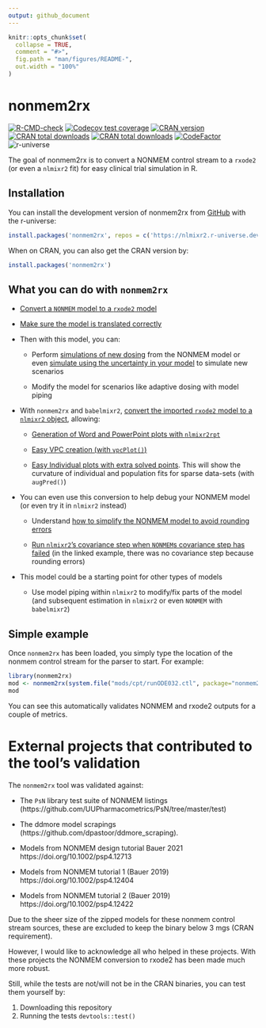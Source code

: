 ```yaml
---
output: github_document
---
```


<!-- README.md is generated from README.Rmd. Please edit that file -->

```r
knitr::opts_chunk$set(
  collapse = TRUE,
  comment = "#>",
  fig.path = "man/figures/README-",
  out.width = "100%"
)
```

# nonmem2rx

<!-- badges: start -->
[![R-CMD-check](https://github.com/nlmixr2/nonmem2rx/actions/workflows/R-CMD-check.yaml/badge.svg)](https://github.com/nlmixr2/nonmem2rx/actions/workflows/R-CMD-check.yaml)
[![Codecov test coverage](https://codecov.io/gh/nlmixr2/nonmem2rx/branch/main/graph/badge.svg)](https://app.codecov.io/gh/nlmixr2/nonmem2rx?branch=main)
[![CRAN version](http://www.r-pkg.org/badges/version/nonmem2rx)](https://cran.r-project.org/package=nonmem2rx)
[![CRAN total downloads](https://cranlogs.r-pkg.org/badges/grand-total/nonmem2rx)](https://cran.r-project.org/package=nonmem2rx)
[![CRAN total downloads](https://cranlogs.r-pkg.org/badges/nonmem2rx)](https://cran.r-project.org/package=nonmem2rx)
[![CodeFactor](https://www.codefactor.io/repository/github/nlmixr2/nonmem2rx/badge)](https://www.codefactor.io/repository/github/nlmixr2/nonmem2rx)
![r-universe](https://nlmixr2.r-universe.dev/badges/nonmem2rx)
<!-- badges: end -->

The goal of nonmem2rx is to convert a NONMEM control stream to a
`rxode2` (or even a `nlmixr2` fit) for easy clinical trial simulation
in R.

## Installation

You can install the development version of nonmem2rx from
[GitHub](https://github.com/) with the r-universe:

``` r
install.packages('nonmem2rx', repos = c('https://nlmixr2.r-universe.dev', 'https://cloud.r-project.org'))
```

When on CRAN, you can also get the CRAN version by:

``` r
install.packages('nonmem2rx')
```

## What you can do with `nonmem2rx`

- [Convert a `NONMEM` model to a `rxode2`
  model](https://nlmixr2.github.io/nonmem2rx/articles/import-nonmem.html)
  
- [Make sure the model is translated correctly](https://nlmixr2.github.io/nonmem2rx/articles/rxode2-validate.html)

- Then with this model, you can:

  - Perform [simulations of new
    dosing](https://nlmixr2.github.io/nonmem2rx/articles/simulate-new-dosing.html)
    from the NONMEM model or even [simulate using the uncertainty in your model](https://nlmixr2.github.io/nonmem2rx/articles/simulate-uncertainty.html)
    to simulate new scenarios
  
  - Modify the model for scenarios like adaptive dosing with model
    piping

- With `nonmem2rx` and `babelmixr2`, [convert the imported `rxode2`
  model to a `nlmixr2` object](https://nlmixr2.github.io/nonmem2rx/articles/convert-nlmixr2.html), allowing:
  
  - [Generation of Word and PowerPoint plots with `nlmixr2rpt`](https://nlmixr2.github.io/nonmem2rx/articles/create-office.html)
  
  - [Easy VPC creation (with `vpcPlot()`)](https://nlmixr2.github.io/nonmem2rx/articles/create-vpc.html)
  
  - [Easy Individual plots with extra solved
    points](https://nlmixr2.github.io/nonmem2rx/articles/create-augPred.html).
    This will show the curvature of individual and population fits for sparse
    data-sets (with `augPred()`)
    
- You can even use this conversion to help debug your NONMEM model (or
  even try it in `nlmixr2` instead)
  
  - Understand [how to simplify the NONMEM model to avoid rounding errors](https://nlmixr2.github.io/nonmem2rx/articles/read-rounding.html)
  
  - [Run `nlmixr2`'s covariance step when `NONMEM`s covariance step
    has
    failed](https://nlmixr2.github.io/nonmem2rx/articles/read-rounding.html#step-5-get-the-covariance-of-the-model)
    (in the linked example, there was no covariance step because
    rounding errors)
    
- This model could be a starting point for other types of models
    
  - Use model piping within `nlmixr2` to modify/fix parts of the model
    (and subsequent estimation in `nlmixr2` or even `NONMEM` with
    `babelmixr2`)
    
## Simple example

Once `nonmem2rx` has been loaded, you simply type the location of the
nonmem control stream for the parser to start.  For example:

```r
library(nonmem2rx)
mod <- nonmem2rx(system.file("mods/cpt/runODE032.ctl", package="nonmem2rx"), lst=".res", save=FALSE)
mod
```

You can see this automatically validates NONMEM and rxode2 outputs for
a couple of metrics.

# External projects that contributed to the tool's validation

The `nonmem2rx` tool was validated against:

- The `PsN` library test suite of NONMEM listings
(https://github.com/UUPharmacometrics/PsN/tree/master/test)

- The ddmore model scrapings
  (https://github.com/dpastoor/ddmore_scraping).

- Models from NONMEM design tutorial Bauer 2021 https://doi.org/10.1002/psp4.12713

- Models from NONMEM tutorial 1 (Bauer 2019) https://doi.org/10.1002/psp4.12404

- Models from NONMEM tutorial 2 (Bauer 2019)  https://doi.org/10.1002/psp4.12422

Due to the sheer size of the zipped models for these nonmem control
stream sources, these are excluded to keep the binary below 3 mgs
(CRAN requirement).

However, I would like to acknowledge all who helped in these projects.
With these projects the NONMEM conversion to rxode2 has been made much
more robust.

Still, while the tests are not/will not be in the CRAN binaries, you
can test them yourself by:

1. Downloading this repository
2. Running the tests `devtools::test()`

